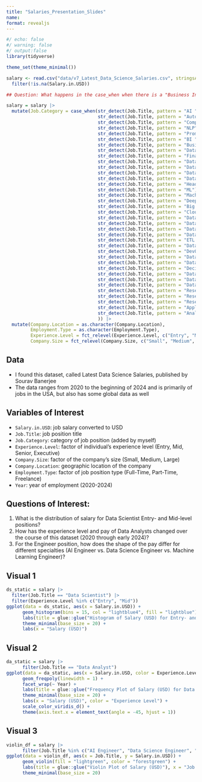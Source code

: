 ```yaml
---
title: "Salaries_Presentation_Slides"
name:
format: revealjs
---
```


```r
#/ echo: false
#/ warning: false
#/ output:false
library(tidyverse)

theme_set(theme_minimal())

salary <- read.csv("data/v7_Latest_Data_Science_Salaries.csv", stringsAsFactors = TRUE) |>
  filter(!is.na(Salary.in.USD))

## Question: What happens in the case_when when there is a "Business Intelligence Analyst"?

salary = salary |>
  mutate(Job.Category = case_when(str_detect(Job.Title, pattern = "AI ") == TRUE ~ "Artificial Intelligence",
                                  str_detect(Job.Title, pattern = "Autonomous") == TRUE ~ "Artificial Intelligence",
                                  str_detect(Job.Title, pattern = "Computer Vision") == TRUE ~ "Artificial Intelligence",
                                  str_detect(Job.Title, pattern = "NLP") == TRUE ~ "Artificial Intelligence",
                                  str_detect(Job.Title, pattern = "Prompt Engineer") == TRUE ~ "Artificial Intelligence",
                                  str_detect(Job.Title, pattern = "BI ") == TRUE ~ "Business Intelligence",
                                  str_detect(Job.Title, pattern = "Business") == TRUE ~ "Business Intelligence",
                                  str_detect(Job.Title, pattern = "Data Product") == TRUE ~ "Business Intelligence",
                                  str_detect(Job.Title, pattern = "Financ") == TRUE ~ "Business Intelligence",
                                  str_detect(Job.Title, pattern = "Data Sci") == TRUE ~ "Data Science",
                                  str_detect(Job.Title, pattern = "Data Lead") == TRUE ~ "Data Science",
                                  str_detect(Job.Title, pattern = "Data Manage") == TRUE ~ "Data Science",
                                  str_detect(Job.Title, pattern = "Data Specialist") == TRUE ~ "Data Science",
                                  str_detect(Job.Title, pattern = "Head of Data") == TRUE ~ "Data Science",
                                  str_detect(Job.Title, pattern = "ML") == TRUE ~ "Machine Learning",
                                  str_detect(Job.Title, pattern = "Machine") == TRUE ~ "Machine Learning",
                                  str_detect(Job.Title, pattern = "Deep Learning") == TRUE ~ "Machine Learning",
                                  str_detect(Job.Title, pattern = "Big ") == TRUE ~ "Big Data",
                                  str_detect(Job.Title, pattern = "Cloud") == TRUE ~ "Cloud Data",
                                  str_detect(Job.Title, pattern = "Data Architect") == TRUE ~ "Data Organization",
                                  str_detect(Job.Title, pattern = "Data Engineer") == TRUE ~ "Data Organization",
                                  str_detect(Job.Title, pattern = "Data Developer") == TRUE ~ "Data Organization",
                                  str_detect(Job.Title, pattern = "Data Infrastructure") == TRUE ~ "Data Organization",
                                  str_detect(Job.Title, pattern = "ETL ") == TRUE ~ "Data Organization",
                                  str_detect(Job.Title, pattern = "Data Operations") == TRUE ~ "Data Operations",
                                  str_detect(Job.Title, pattern = "DevOps") == TRUE ~ "Data Operations",
                                  str_detect(Job.Title, pattern = "Data Integration") == TRUE ~ "Data Operations",
                                  str_detect(Job.Title, pattern = "Data Strateg") == TRUE ~ "Data Operations",
                                  str_detect(Job.Title, pattern = "Decision Scientist") == TRUE ~ "Data Operations",
                                  str_detect(Job.Title, pattern = "Data Model") == TRUE ~ "Data Modeling",
                                  str_detect(Job.Title, pattern = "Data Quality") == TRUE ~ "Data Quality",
                                  str_detect(Job.Title, pattern = "Data Vis") == TRUE ~ "Data Visualization",
                                  str_detect(Job.Title, pattern = "Research Analyst") == TRUE ~ "Research",
                                  str_detect(Job.Title, pattern = "Research Engineer") == TRUE ~ "Research",
                                  str_detect(Job.Title, pattern = "Research Scientist") == TRUE ~ "Research",
                                  str_detect(Job.Title, pattern = "Applied Scientist") == TRUE ~ "Research",
                                  str_detect(Job.Title, pattern = "Analy") == TRUE ~ "Data Analytics"
                                  )) |>
  mutate(Company.Location = as.character(Company.Location),
         Employment.Type = as.character(Employment.Type),
         Experience.Level = fct_relevel(Experience.Level, c("Entry", "Mid", "Senior", "Executive")),
         Company.Size = fct_relevel(Company.Size, c("Small", "Medium", "Large")))
```


## Data

* I found this dataset, called Latest Data Science Salaries, published by Sourav Banerjee
* The data ranges from 2020 to the beginning of 2024 and is primarily of jobs in the USA, but also has some global data as well
  
## Variables of Interest

* `Salary.in.USD`: job salary converted to USD
* `Job.Title`: job position title
* `Job.Category`: category of job position (added by myself)
* `Experience.Level`: factor of individual's experience level (Entry, Mid, Senior, Executive)
* `Company.Size`: factor of the company's size (Small, Medium, Large)
* `Company.Location`: geographic location of the company
* `Employment.Type`: factor of job position type (Full-Time, Part-Time, Freelance)
* `Year`: year of employment (2020-2024)

## Questions of Interest:

1. What is the distribution of salary for Data Scientist Entry- and Mid-level positions?
2. How has the experience level and pay of Data Analysts changed over the course of this dataset (2020 through early 2024)?
3. For the Engineer position, how does the shape of the pay differ for different specialties (AI Engineer vs. Data Science Engineer vs. Machine Learning Engineer)?

## Visual 1

```r
ds_static = salary |> 
  filter(Job.Title == "Data Scientist") |>
  filter(Experience.Level %in% c("Entry", "Mid"))
ggplot(data = ds_static, aes(x = Salary.in.USD)) +
      geom_histogram(bins = 15, col = "lightblue4", fill = "lightblue") +
      labs(title = glue::glue("Histogram of Salary (USD) for Entry- and Mid-Level Data Scientist Jobs")) +
      theme_minimal(base_size = 20) +
      labs(x = "Salary (USD)")
```

## Visual 2

```r
da_static = salary |>
      filter(Job.Title == "Data Analyst")
ggplot(data = da_static, aes(x = Salary.in.USD, color = Experience.Level)) +
      geom_freqpoly(linewidth = 1) +
      facet_wrap(~ Year) +
      labs(title = glue::glue("Frequency Plot of Salary (USD) for Data Analyst Jobs")) +
      theme_minimal(base_size = 20) +
      labs(x = "Salary (USD)", color = "Experience Level") +
      scale_color_viridis_d() +
      theme(axis.text.x = element_text(angle = -45, hjust = 1))
```

## Visual 3

```r
violin_df = salary |>
      filter(Job.Title %in% c("AI Engineer", "Data Science Engineer", "Machine Learning Engineer"))
ggplot(data = violin_df, aes(x = Job.Title, y = Salary.in.USD)) +
      geom_violin(fill = "lightgreen", color = "forestgreen") +
      labs(title = glue::glue("Violin Plot of Salary (USD)"), x = "Job Title", y = "Salary (USD)") +
      theme_minimal(base_size = 20)
```

